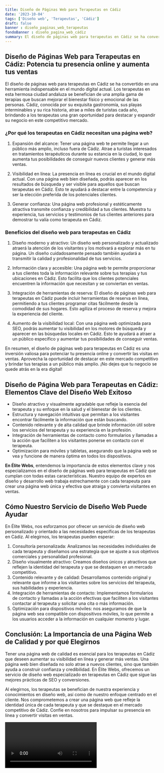```yaml
---
title: Diseño de Páginas Web para Terapeutas en Cádiz
date: '2023-10-04'
tags: ['Diseño web', 'Terapeutas', 'Cádiz']
draft: false
banner : diseño_paginas_web_terapeutas
fondoBanner : diseño_pagina_web_cádiz
summary: El diseño de páginas web para terapeutas en Cádiz se ha convertido en una herramienta indispensable en el mundo digital actual. Los terapeutas en esta hermosa ciudad andaluza se benefician de una amplia gama de terapias que buscan mejorar el bienestar físico y emocional de las personas. Cádiz, conocida por su exquisita gastronomía, sus playas interminables y su rica historia, atrae a miles de turistas cada año, brindando a los terapeutas una gran oportunidad para destacar y expandir su negocio en este competitivo mercado.
---
```


## Diseño de Páginas Web para Terapeutas en Cádiz: Potencia tu presencia online y aumenta tus ventas

El diseño de páginas web para terapeutas en Cádiz se ha convertido en una herramienta indispensable en el mundo digital actual. Los terapeutas en esta hermosa ciudad andaluza se benefician de una amplia gama de terapias que buscan mejorar el bienestar físico y emocional de las personas. Cádiz, conocida por su exquisita gastronomía, sus playas interminables y su rica historia, atrae a miles de turistas cada año, brindando a los terapeutas una gran oportunidad para destacar y expandir su negocio en este competitivo mercado.

### ¿Por qué los terapeutas en Cádiz necesitan una página web?

1. Expansión del alcance: Tener una página web te permite llegar a un público más amplio, incluso fuera de Cádiz. Atrae a turistas interesados en tratamientos terapéuticos durante su estancia en la ciudad, lo que aumenta tus posibilidades de conseguir nuevos clientes y generar más ventas.

2. Visibilidad en línea: La presencia en línea es crucial en el mundo digital actual. Con una página web bien diseñada, podrás aparecer en los resultados de búsqueda y ser visible para aquellos que buscan terapeutas en Cádiz. Esto te ayudará a destacar entre la competencia y ser la elección preferida de los potenciales clientes.

3. Generar confianza: Una página web profesional y estéticamente atractiva transmite confianza y credibilidad a tus clientes. Muestra tu experiencia, tus servicios y testimonios de tus clientes anteriores para demostrar tu valía como terapeuta en Cádiz.

### Beneficios del diseño web para terapeutas en Cádiz

1. Diseño moderno y atractivo: Un diseño web personalizado y actualizado atraerá la atención de los visitantes y los motivará a explorar más en tu página. Un diseño cuidadosamente pensado también ayudará a transmitir la calidad y profesionalidad de tus servicios.

2. Información clara y accesible: Una página web te permite proporcionar a tus clientes toda la información relevante sobre tus terapias y tus ubicaciones en Cádiz. Esto facilita que los clientes potenciales encuentren la información que necesitan y se conviertan en ventas.

3. Integración de herramientas de reserva: El diseño de páginas web para terapeutas en Cádiz puede incluir herramientas de reserva en línea, permitiendo a tus clientes programar citas fácilmente desde la comodidad de sus hogares. Esto agiliza el proceso de reserva y mejora la experiencia del cliente.

4. Aumento de la visibilidad local: Con una página web optimizada para SEO, podrás aumentar tu visibilidad en los motores de búsqueda y aparecer en las búsquedas locales en Cádiz. Esto te ayudará a atraer a un público específico y aumentar tus posibilidades de conseguir ventas.

En resumen, el diseño de páginas web para terapeutas en Cádiz es una inversión valiosa para potenciar tu presencia online y convertir las visitas en ventas. Aprovecha la oportunidad de destacar en este mercado competitivo y brindar tus terapias a un público más amplio. ¡No dejes que tu negocio se quede atrás en la era digital!

<GifSeo />

<Cta />

## Diseño de Página Web para Terapeutas en Cádiz: Elementos Clave del Diseño Web Exitoso

- Diseño atractivo y visualmente agradable que refleje la esencia del terapeuta y su enfoque en la salud y el bienestar de los clientes.
- Estructura y navegación intuitivas que permitan a los visitantes encontrar fácilmente la información que están buscando.
- Contenido relevante y de alta calidad que brinde información útil sobre los servicios del terapeuta y su experiencia en la profesión.
- Integración de herramientas de contacto como formularios y llamadas a la acción que faciliten a los visitantes ponerse en contacto con el terapeuta.
- Optimización para móviles y tabletas, asegurando que la página web se vea y funcione de manera óptima en todos los dispositivos.

**En Élite Webs**, entendemos la importancia de estos elementos clave y nos especializamos en el diseño de páginas web para terapeutas en Cádiz que cumplan con todas estas características. Nuestro equipo de expertos en diseño y desarrollo web trabaja estrechamente con cada terapeuta para crear una página web única y efectiva que atraiga y convierta visitantes en ventas.

## Cómo Nuestro Servicio de Diseño Web Puede Ayudar

En Élite Webs, nos esforzamos por ofrecer un servicio de diseño web personalizado y orientado a las necesidades específicas de los terapeutas en Cádiz. Al elegirnos, los terapeutas pueden esperar:

1. Consultoría personalizada: Analizamos las necesidades individuales de cada terapeuta y diseñamos una estrategia que se ajuste a sus objetivos comerciales y personalidad profesional.
2. Diseño visualmente atractivo: Creamos diseños únicos y atractivos que reflejen la identidad del terapeuta y que se destaquen en un mercado competitivo.
3. Contenido relevante y de calidad: Desarrollamos contenido original y relevante que informe a los visitantes sobre los servicios del terapeuta, sus habilidades y experiencia.
4. Integración de herramientas de contacto: Implementamos formularios de contacto y llamadas a la acción efectivas que faciliten a los visitantes contactar al terapeuta y solicitar una cita o más información.
5. Optimización para dispositivos móviles: nos aseguramos de que la página web sea compatible con dispositivos móviles, lo que permite a los usuarios acceder a la información en cualquier momento y lugar.

## Conclusión: La Importancia de una Página Web de Calidad y por qué Elegirnos

Tener una página web de calidad es esencial para los terapeutas en Cádiz que deseen aumentar su visibilidad en línea y generar más ventas. Una página web bien diseñada no solo atrae a nuevos clientes, sino que también ayuda a construir confianza y credibilidad. En Élite Webs, ofrecemos un servicio de diseño web especializado en terapeutas en Cádiz que sigue las mejores prácticas de SEO y conversiones.

Al elegirnos, los terapeutas se benefician de nuestra experiencia y conocimientos en diseño web, así como de nuestro enfoque centrado en el cliente. Nos comprometemos a crear una página web que refleje la identidad única de cada terapeuta y que se destaque en el mercado competitivo de Cádiz. Confíe en nosotros para impulsar su presencia en línea y convertir visitas en ventas.

<Video />

<CtaBot job='Terapeutas' city='Cádiz'/>

<Gmaps query='Cádiz+españa+maps' />